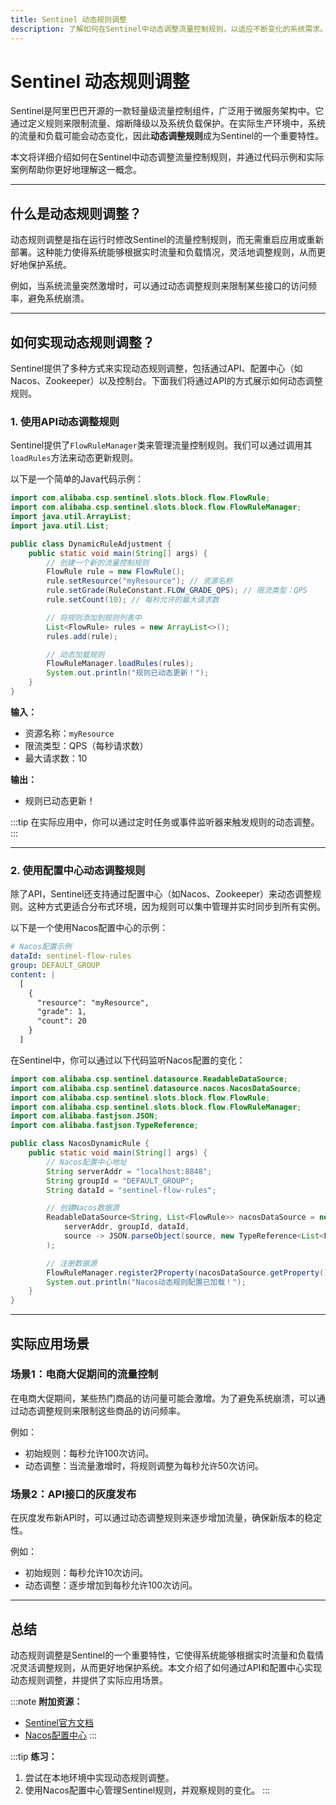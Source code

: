 ```yaml
---
title: Sentinel 动态规则调整
description: 了解如何在Sentinel中动态调整流量控制规则，以适应不断变化的系统需求。本文适合初学者，包含代码示例和实际案例。
---
```


# Sentinel 动态规则调整

Sentinel是阿里巴巴开源的一款轻量级流量控制组件，广泛用于微服务架构中。它通过定义规则来限制流量、熔断降级以及系统负载保护。在实际生产环境中，系统的流量和负载可能会动态变化，因此**动态调整规则**成为Sentinel的一个重要特性。

本文将详细介绍如何在Sentinel中动态调整流量控制规则，并通过代码示例和实际案例帮助你更好地理解这一概念。

---

## 什么是动态规则调整？

动态规则调整是指在运行时修改Sentinel的流量控制规则，而无需重启应用或重新部署。这种能力使得系统能够根据实时流量和负载情况，灵活地调整规则，从而更好地保护系统。

例如，当系统流量突然激增时，可以通过动态调整规则来限制某些接口的访问频率，避免系统崩溃。

---

## 如何实现动态规则调整？

Sentinel提供了多种方式来实现动态规则调整，包括通过API、配置中心（如Nacos、Zookeeper）以及控制台。下面我们将通过API的方式展示如何动态调整规则。

### 1. 使用API动态调整规则

Sentinel提供了`FlowRuleManager`类来管理流量控制规则。我们可以通过调用其`loadRules`方法来动态更新规则。

以下是一个简单的Java代码示例：

```java
import com.alibaba.csp.sentinel.slots.block.flow.FlowRule;
import com.alibaba.csp.sentinel.slots.block.flow.FlowRuleManager;
import java.util.ArrayList;
import java.util.List;

public class DynamicRuleAdjustment {
    public static void main(String[] args) {
        // 创建一个新的流量控制规则
        FlowRule rule = new FlowRule();
        rule.setResource("myResource"); // 资源名称
        rule.setGrade(RuleConstant.FLOW_GRADE_QPS); // 限流类型：QPS
        rule.setCount(10); // 每秒允许的最大请求数

        // 将规则添加到规则列表中
        List<FlowRule> rules = new ArrayList<>();
        rules.add(rule);

        // 动态加载规则
        FlowRuleManager.loadRules(rules);
        System.out.println("规则已动态更新！");
    }
}
```

**输入：**
- 资源名称：`myResource`
- 限流类型：QPS（每秒请求数）
- 最大请求数：10

**输出：**
- 规则已动态更新！

:::tip
在实际应用中，你可以通过定时任务或事件监听器来触发规则的动态调整。
:::

---

### 2. 使用配置中心动态调整规则

除了API，Sentinel还支持通过配置中心（如Nacos、Zookeeper）来动态调整规则。这种方式更适合分布式环境，因为规则可以集中管理并实时同步到所有实例。

以下是一个使用Nacos配置中心的示例：

```yaml
# Nacos配置示例
dataId: sentinel-flow-rules
group: DEFAULT_GROUP
content: |
  [
    {
      "resource": "myResource",
      "grade": 1,
      "count": 20
    }
  ]
```

在Sentinel中，你可以通过以下代码监听Nacos配置的变化：

```java
import com.alibaba.csp.sentinel.datasource.ReadableDataSource;
import com.alibaba.csp.sentinel.datasource.nacos.NacosDataSource;
import com.alibaba.csp.sentinel.slots.block.flow.FlowRule;
import com.alibaba.csp.sentinel.slots.block.flow.FlowRuleManager;
import com.alibaba.fastjson.JSON;
import com.alibaba.fastjson.TypeReference;

public class NacosDynamicRule {
    public static void main(String[] args) {
        // Nacos配置中心地址
        String serverAddr = "localhost:8848";
        String groupId = "DEFAULT_GROUP";
        String dataId = "sentinel-flow-rules";

        // 创建Nacos数据源
        ReadableDataSource<String, List<FlowRule>> nacosDataSource = new NacosDataSource<>(
            serverAddr, groupId, dataId,
            source -> JSON.parseObject(source, new TypeReference<List<FlowRule>>() {})
        );

        // 注册数据源
        FlowRuleManager.register2Property(nacosDataSource.getProperty());
        System.out.println("Nacos动态规则配置已加载！");
    }
}
```

---

## 实际应用场景

### 场景1：电商大促期间的流量控制

在电商大促期间，某些热门商品的访问量可能会激增。为了避免系统崩溃，可以通过动态调整规则来限制这些商品的访问频率。

例如：
- 初始规则：每秒允许100次访问。
- 动态调整：当流量激增时，将规则调整为每秒允许50次访问。

### 场景2：API接口的灰度发布

在灰度发布新API时，可以通过动态调整规则来逐步增加流量，确保新版本的稳定性。

例如：
- 初始规则：每秒允许10次访问。
- 动态调整：逐步增加到每秒允许100次访问。

---

## 总结

动态规则调整是Sentinel的一个重要特性，它使得系统能够根据实时流量和负载情况灵活调整规则，从而更好地保护系统。本文介绍了如何通过API和配置中心实现动态规则调整，并提供了实际应用场景。

:::note
**附加资源：**
- [Sentinel官方文档](https://sentinelguard.io/)
- [Nacos配置中心](https://nacos.io/)
:::

:::tip
**练习：**
1. 尝试在本地环境中实现动态规则调整。
2. 使用Nacos配置中心管理Sentinel规则，并观察规则的变化。
:::